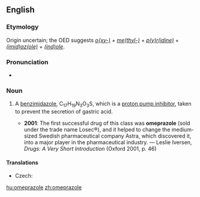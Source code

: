 ==English==
{{wikipedia}}

===Etymology===
Origin uncertain; the OED suggests ''[[oxy-|o{xy-)]]'' + ''[[methyl-|me(thyl-)]]'' + ''[[pyridine|p(y)r(idine)]]'' + ''[[imidazole|(imid)az(ole)]]'' + ''[[indole|(ind)ole]]''.

===Pronunciation===
* {{IPA|/əʊˈmɛpɹəzəʊl/}}

===Noun===
{{en-noun|-}}

# {{pharmacology}} A [[benzimidazole]], C<sub>17</sub>H<sub>19</sub>N<sub>3</sub>O<sub>3</sub>S, which is a [[proton pump inhibitor]], taken to prevent the secretion of gastric acid.
#* '''2001''': The first successful drug of this class was '''omeprazole''' (sold under the trade name Losec®), and it helped to change the medium-sized Swedish pharmaceutical company Astra, which discovered it, into a major player in the pharmaceutical industry. — Leslie Iversen, ''Drugs: A Very Short Introduction'' (Oxford 2001, p. 46)

====Translations====
{{trans-top|benzimidazole}}
* Czech: {{t|cs|omeprazol|m}}
{{trans-mid}}
{{trans-bottom}}

[[hu:omeprazole]]
[[zh:omeprazole]]